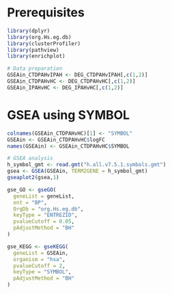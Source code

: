 # Prerequisites
```r
library(dplyr)
library(org.Hs.eg.db)
library(clusterProfiler)
library(pathview)
library(enrichplot)
```


```r
# Data preparation
GSEAin_CTDPAHvIPAH <- DEG_CTDPAHvIPAH[,c(1,2)]
GSEAin_CTDPAHvHC <- DEG_CTDPAHvHC[,c(1,2)]
GSEAin_IPAHvHC <- DEG_IPAHvHC[,c(1,2)]


```

# GSEA using SYMBOL
```r
colnames(GSEAin_CTDPAHvHC)[1] <- "SYMBOL"
GSEAin <- GSEAin_CTDPAHvHC$logFC
names(GSEAin) <- GSEAin_CTDPAHvHC$SYMBOL

# GSEA analysis
h_symbol_gmt <- read.gmt("h.all.v7.5.1.symbols.gmt")
gsea <- GSEA(GSEAin, TERM2GENE = h_symbol_gmt)
gseaplot2(gsea,1)

gse_GO <- gseGO(
  geneList = geneList,
  ont = "BP",
  OrgDb = "org.Hs.eg.db",
  keyType = "ENTREZID",
  pvalueCutoff = 0.05,
  pAdjustMethod = "BH"
)

gse_KEGG <- gseKEGG(
  geneList = GSEAin,
  organism = "hsa",
  pvalueCutoff = 2,
  keyType = "SYMBOL",
  pAdjustMethod = "BH"
)
```

